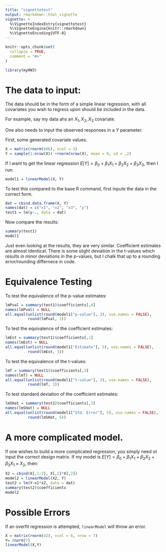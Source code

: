 ```yaml
---
title: "vignettetest"
output: rmarkdown::html_vignette
vignette: >
  %\VignetteIndexEntry{vignettetest}
  %\VignetteEngine{knitr::rmarkdown}
  %\VignetteEncoding{UTF-8}
---
```


```r
knitr::opts_chunk$set(
  collapse = TRUE,
  comment = "#>"
)
```

```r
library(myHW3)
```

# The data to input:
The data should be in the form of a simple linear regression, with all covariates you wish to regress upon should be included in the data.

For example, say my data ahs an $X_1, X_2, X_3$ covariate.

One also needs to input the observed responses in a $Y$ parameter.

First, some generated covariate values.
```r
X = matrix(rnorm(666), ncol = 3)
Y = sample(1:nrow(X)) +rnorm(nrow(X), mean = 0, sd = .2)
```


If I want to get the linear regression $E[Y] = \beta_0+\beta_1X_1+ \beta_2X_2+ \beta_3X_3$, then I run:
```r
model1 = linearModel(X, Y)
```

To test this compared to the base R command, first inpute the data in the correct form.

```r
dat = cbind.data.frame(X, Y)
names(dat) = c("x1", "x2", "x3", "y")
test1 = lm(y~., data = dat)
```

Now compare the results:

```r
summary(test1)
model1
```
Just even looking at the results, they are very similar. Coefficient estimates are almost identical. There is some slight deviation in the t-values which results in minor deviations in the p-values, but I chalk that up to a rounding error/rounding differnece in code.


# Equivalence Testing
To test the equivalence of the p-value estimates:
```r
lmPval = summary(test1)$coefficients[,4]
names(lmPval) = NULL
all.equal(unlist(round(model1["p-value"], 3), use.names = FALSE),
          round(lmPval, 3))
```

To test the equivalence of the coefficient estimates:
```r
lmEst = summary(test1)$coefficients[,1]
names(lmEst) = NULL
all.equal(unlist(round(model1["Estimate"], 5), use.names = FALSE),
          round(lmEst, 5))
```

To test the equivalence of the t-values:

```r
lmT = summary(test1)$coefficients[,3]
names(lmT) = NULL
all.equal(unlist(round(model1["t-value"], 3), use.names = FALSE),
          round(lmT, 3))
```


To test standard deviation of the coefficient estimates:
```r
lmSHat = summary(test1)$coefficients[,2]
names(lmSHat) = NULL
all.equal(unlist(round(model1["Std. Error"], 5), use.names = FALSE),
          round(lmSHat, 5))
```

# A more complicated model.
If one wishes to build a more complicated regression, you simply need ot input the correct design matrix. If my model is $E[Y] = \beta_0 +\beta_1 X_1 + \beta_2 X_2 +\beta_3 X_1\times X_2$, then:

```r
X2 = cbind(X[,1:2], X[,1]*X[,2])
model2 = linearModel(X2, Y)
test2 = lm(Y~x1*x2, data = dat)
summary(test2)$coefficients
model2
```

# Possible Errors
If an overfit regression is attempted, `linearModel` will throw an error.
```r
X = matrix(rnorm(42), ncol = 6, nrow = 7)
Y= rnorm(7)
linearModel(X,Y)
```

